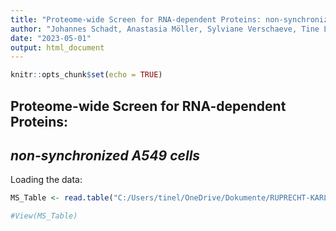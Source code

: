 ```yaml
---
title: "Proteome-wide Screen for RNA-dependent Proteins: non-synchronized A549 cells"
author: "Johannes Schadt, Anastasia Möller, Sylviane Verschaeve, Tine Limberg"
date: "2023-05-01"
output: html_document
---
```


```r
knitr::opts_chunk$set(echo = TRUE) 
```

## Proteome-wide Screen for RNA-dependent Proteins:

## *non-synchronized A549 cells*

Loading the data:

```r
MS_Table <- read.table("C:/Users/tinel/OneDrive/Dokumente/RUPRECHT-KARLS-UNIVERSITÄT HEIDELBERG/MOBI/HOCHSCHULSEMESTER4/DATAANALYSIS/RDeeP_A549_NS.csv", header=TRUE, row.names=1, sep = ";")

#View(MS_Table)
```
